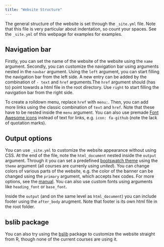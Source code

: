 ```yaml
---
title: "Website Structure"
---
```


The general structure of the website is set through the `_site.yml` file. Note that this file is very particular about indentation, so count your spaces. See the `_site.yml` of this webpage for examples for examples.

## Navigation bar

Firstly, you can set the name of the website of the website using the `name` argument. Secondly, you can customize the navigation bar using arguments nested in the `navbar` argument. Using the `left` argument, you can start filling the navigation bar from the left side. A new entry can be added by the combination of `- text` and `href` arguments.The `href` argument should (has to) point towards a html file in the root directory. Use `right` to start filling the navigation bar from the right side.


To create a rolldown menu, replace `href` with `menu:`. Then, you can add more links using the classic combination of `text` and `href`. Note that these have to be nested inside the `menu` argument. You can also use premade [Font Awesome icons](https://fontawesome.com/icons) instead of text for links, e.g. `icon: fa-github` (note the lack of quotation marks).

## Output options

You can use `_site.yml` to customize the website appearance without using CSS. At the end of the file, note the `html_document` nested inside the `output` argument. Through it you can set a predefined [bootswatch theme](https://bootswatch.com) using the `theme` argument (all courses are currenly using *united*). You can change colors of various parts of the website, e.g. the color of the banner can be changed using the `primary` argument, which accepts hex codes. For more options, see the [manual](https://getbootstrap.com/docs/5.0/customize/color/). You can also use custom fonts using arguments like `heading_font` or `base_font`.


Inside the `output` (and on the same level as `html_document`) you can include footer using the `after_body` arugment. Note that footer is its own html file in the root folder.


## bslib package

You can also try using the [bslib](https://rstudio.github.io/bslib/index.html) package to customize the website straight from R, though none of the current courses are using it.